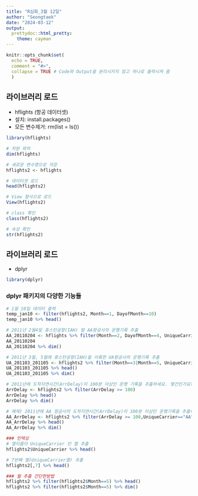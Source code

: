 ```yaml
---
title: "R심화_3월 12일"
author: "Seongtaek"
date: "2024-03-12"
output:
  prettydoc::html_pretty:
    theme: cayman
---
```


```r
knitr::opts_chunk$set(
  echo = TRUE,
  comment = "#>",
  collapse = TRUE # Code와 Output을 분리시키지 않고 하나로 출력시켜 줌
  )
```

## 라이브러리 로드
- hflights (항공 데이터셋)
- 설치: install.packages()
- 모든 변수제거: rm(list = ls())

```r
library(hflights)
```

```r
# 차원 파악
dim(hflights)

# 새로운 변수명으로 저장
hflights2 <- hflights

# 데이터셋 로드
head(hflights2) 

# View 형식으로 로드
View(hflights2)

# class 확인
class(hflights2)

# 속성 확인
str(hflights2)
```

## 라이브러리 로드
- dplyr

```r
library(dplyr)
```

### dplyr 패키지의 다양한 기능들

```r
# 1월 10일 데이터 출력
temp_jan10 <- filter(hflights2, Month==1, DayofMonth==10)
temp_jan10 %>% head()

# 2011년 2월4일 휴스턴공항(IAH) 발 AA항공사의 운행기록 추출
AA_20110204 <- hflights %>% filter(Month==2, DayofMonth==4, UniqueCarrier=="AA")
AA_20110204
AA_20110204 %>% dim()

# 2011년 3월, 5월에 휴스턴공항(IAH)을 이륙한 UA항공사의 운행기록 추출
UA_201103_201105 <- hflights2 %>% filter(Month==3|Month==5, UniqueCarrier=="UA")
UA_201103_201105 %>% head()
UA_201103_201105 %>% dim()

# 2011년에 도착지연시간(ArrDelay)이 100분 이상인 운행 기록을 추출하세요. 몇건인가요?
ArrDelay <- hflights2 %>% filter(ArrDelay >= 100)
ArrDelay %>% head()
ArrDelay %>% dim()

# 예제) 2011년에 AA 항공사의 도착지연시간(ArrDelay)이 100분 이상인 운행기록을 추출하세요. 몇건인가요?
AA_ArrDelay <- hflights2 %>% filter(ArrDelay >= 100,UniqueCarrier=="AA")
AA_ArrDelay %>% head()
AA_ArrDelay %>% dim()

### 인덱싱
# 열이름이 UniqueCarrier 인 열 추출
hflights2$UniqueCarrier %>% head()

# 7번째 열(UniqueCarrier열) 추출
hflights2[,7] %>% head()

### 월 추출 간단한방법
hflights2 %>% filter(hflights2$Month==5) %>% head()
hflights2 %>% filter(hflights2$Month==5) %>% dim()
```




